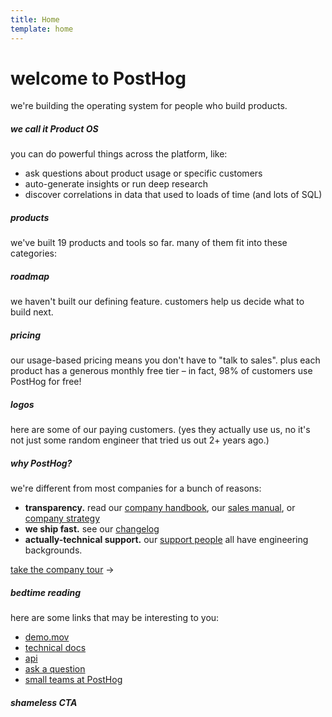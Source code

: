 ```yaml
---
title: Home
template: home
---
```


<HappyHog />

<h1 class="flex items-end gap-1">welcome to <Logo /> PostHog</h1>

we're building the operating system for people who build products.

<div class="clear-both"/>
<div class="space-y-8 pt-2">

<div id="product-os">

##### we call it Product OS
you can do powerful things across the platform, like:

- ask questions about product usage or specific customers
- auto-generate insights or run deep research
- discover correlations in data that used to loads of time (and lots of SQL)

</div>

<div id="products">

##### products
we've built 19 products and tools so far. many of them fit into these categories:
<Products />

</div>

<div id="roadmap">

##### roadmap
we haven't built our defining feature. customers help us decide what to build next.
<Roadmap />

</div>

<div id="pricing">

##### pricing
our usage-based pricing means you don't have to "talk to sales". plus each product has a generous monthly free tier – in fact, 98% of customers use PostHog for free!
<Pricing />

</div>

<div id="logos">

##### logos
here are some of our paying customers. (yes they actually use us, no it's not just some random engineer that tried us out 2+ years ago.)
<Customers />

</div>

<div id="why-posthog?">

##### why PostHog?
we're different from most companies for a bunch of reasons:

- **transparency.** read our [company handbook](/handbook), our [sales manual](/sales-manual), or [company strategy](/strategy)
- **we ship fast.** see our [changelog](/changelog)
- **actually-technical support.** our [support people](/support) all have engineering backgrounds.

[take the company tour](/company-tour) →

</div>

<div id="bedtime-reading">

##### bedtime reading
here are some links that may be interesting to you:

- [demo.mov](/demo.mov)
- [technical docs](/technical-docs)
- [api](/api)
- [ask a question](/ask-a-question)
- [small teams at PostHog](/small-teams-at-posthog)

</div>

<div id="shameless-cta">

##### shameless CTA
<CTA />

</div>
</div>
